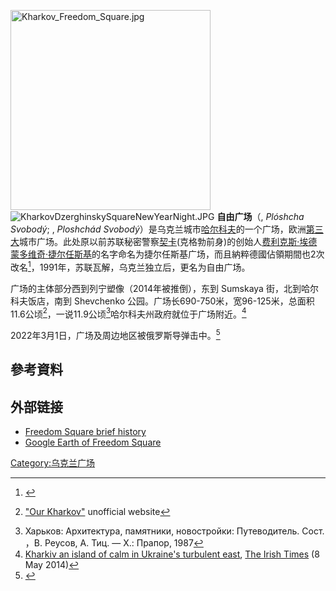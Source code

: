 [[File:Kharkov_Freedom_Square.jpg|320px]]
[[File:KharkovDzerghinskySquareNewYearNight.JPG|thumb]]
'''自由广场'''（{{lang-uk|Площа Свободи}}, ''Plóshcha Svobodý''; {{lang-ru|Площадь Свободы}}, ''Ploshchád Svobodý''）是乌克兰城市[[哈尔科夫|哈尔科夫]]的一个广场，欧洲[[按规模排列的广场列表|第三大]]城市广场。此处原以前苏联秘密警察[[契卡|契卡]](克格勃前身)的创始人[[费利克斯·埃德蒙多维奇·捷尔任斯基|费利克斯·埃德蒙多维奇·捷尔任斯基]]的名字命名为捷尔任斯基广场，而且納粹德國佔領期間也2次改名<ref>{{cite news|url=http://www.andersval.nl/index.php?option=com_content&task=view&id=6267&Itemid=190|title=Kharkiv through the eyes of Lyudmila Gurchenko|publisher=andersval.nl|date=31 March 2011|accessdate=31 March 2011}}</ref>，1991年，苏联瓦解，乌克兰独立后，更名为自由广场。

广场的主体部分西到列宁塑像（2014年被推倒），东到 Sumskaya 街，北到哈尔科夫饭店，南到 Shevchenko 公园。广场长690-750米，宽96-125米，总面积11.6公顷<ref>{{ru icon}} [http://www.kharkov.com/news/?p=25 "Our Kharkov"] {{webarchive|url=https://web.archive.org/web/20060822193837/http://www.kharkov.com/news/?p=25 |date=2006-08-22 }} unofficial website</ref>，一说11.9公顷<ref name="Харьков: Архитектура">Харьков: Архитектура, памятники, новостройки: Путеводитель. Сост. {{tsl|ru|Лейбфрейд, Александр Юрьевич||А. Лейбфрейд}}，В. Реусов, А. Тиц. — Х.: Прапор, 1987</ref>哈尔科夫州政府就位于广场附近。<ref>[http://www.irishtimes.com/news/world/europe/kharkiv-an-island-of-calm-in-ukraine-s-turbulent-east-1.1787257 Kharkiv an island of calm in Ukraine's turbulent east], [[The_Irish_Times|The Irish Times]] (8 May 2014)</ref>

2022年3月1日，广场及周边地区被俄罗斯导弹击中。<ref>{{cite news |last= |first= |date=2022-03-01 |title=Ukraine conflict: Russia bombs Kharkiv's Freedom Square and opera house |url= https://www.bbc.com/news/world-europe-60567162|work= [[BBC_News|BBC News]]|location= |access-date=}}</ref>

== 參考資料 ==
<div class="references-small">
<references />
</div>

== 外部链接 ==
* [http://www.kharkov.ua/about/svobody.htm Freedom Square brief history] {{ru icon}}
* [http://maps.google.com/maps?f=q&hl=en&q=kharkov+ukraine&ie=UTF8&om=1&z=17&ll=50.004967,36.233779&spn=0.004317,0.014838&t=h&iwloc=A Google Earth of Freedom Square]
{{coord|50|00|16|N|36|14|00|E|type:landmark|display=title}}

[[Category:乌克兰广场|Category:乌克兰广场]]